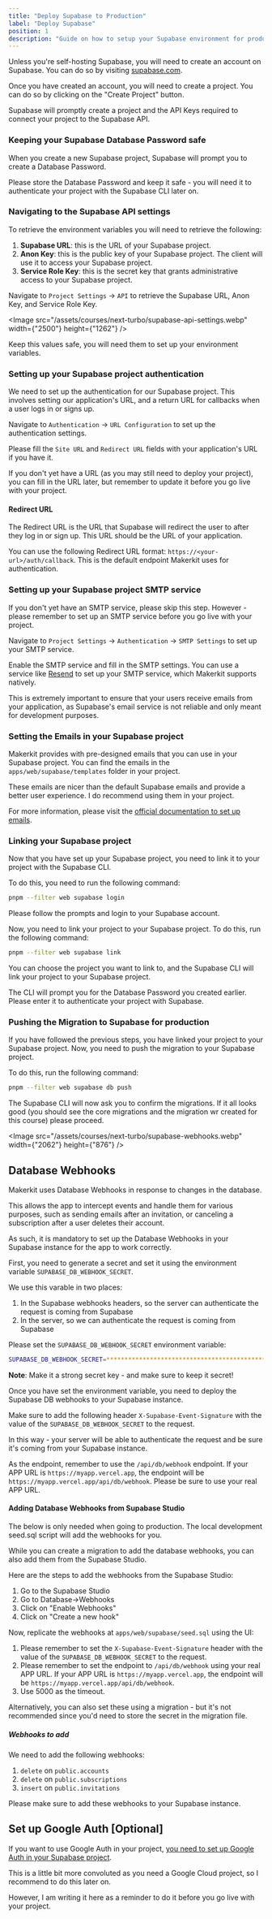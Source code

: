 ```yaml
---
title: "Deploy Supabase to Production"
label: "Deploy Supabase"
position: 1
description: "Guide on how to setup your Supabase environment for production deployment."
---
```


Unless you're self-hosting Supabase, you will need to create an account on Supabase. You can do so by visiting [supabase.com](https://supabase.com).

Once you have created an account, you will need to create a project. You can do so by clicking on the "Create Project" button.

Supabase will promptly create a project and the API Keys required to connect your project to the Supabase API.

### Keeping your Supabase Database Password safe

When you create a new Supabase project, Supabase will prompt you to create a Database Password.

Please store the Database Password and keep it safe - you will need it to authenticate your project with the Supabase CLI later on.

### Navigating to the Supabase API settings

To retrieve the environment variables you will need to retrieve the following:

1. **Supabase URL**: this is the URL of your Supabase project.
2. **Anon Key**: this is the public key of your Supabase project. The client will use it to access your Supabase project.
3. **Service Role Key**: this is the secret key that grants administrative access to your Supabase project.

Navigate to `Project Settings` -> `API` to retrieve the Supabase URL, Anon Key, and Service Role Key.

<Image src="/assets/courses/next-turbo/supabase-api-settings.webp" width={"2500"} height={"1262"} />

Keep this values safe, you will need them to set up your environment variables.

### Setting up your Supabase project authentication

We need to set up the authentication for our Supabase project. This involves setting our application's URL, and a return URL for callbacks when a user logs in or signs up.

Navigate to `Authentication` -> `URL Configuration` to set up the authentication settings.

Please fill the `Site URL` and `Redirect URL` fields with your application's URL if you have it.

If you don't yet have a URL (as you may still need to deploy your project), you can fill in the URL later, but remember to update it before you go live with your project.

#### Redirect URL

The Redirect URL is the URL that Supabase will redirect the user to after they log in or sign up. This URL should be the URL of your application.

You can use the following Redirect URL format: `https://<your-url>/auth/callback`. This is the default endpoint Makerkit uses for authentication.

### Setting up your Supabase project SMTP service

If you don't yet have an SMTP service, please skip this step. However - please remember to set up an SMTP service before you go live with your project.

Navigate to `Project Settings` -> `Authentication` -> `SMTP Settings` to set up your SMTP service.

Enable the SMTP service and fill in the SMTP settings. You can use a service like [Resend](https://resend.com/) to set up your SMTP service, which Makerkit supports natively.

This is extremely important to ensure that your users receive emails from your application, as Supabase's email service is not reliable and only meant for development purposes.

### Setting the Emails in your Supabase project

Makerkit provides with pre-designed emails that you can use in your Supabase project. You can find the emails in the `apps/web/supabase/templates` folder in your project.

These emails are nicer than the default Supabase emails and provide a better user experience. I do recommend using them in your project.

For more information, please visit the [official documentation to set up emails](/docs/next-supabase-turbo/authentication-emails).

### Linking your Supabase project

Now that you have set up your Supabase project, you need to link it to your project with the Supabase CLI.

To do this, you need to run the following command:

```bash
pnpm --filter web supabase login
```

Please follow the prompts and login to your Supabase account.

Now, you need to link your project to your Supabase project. To do this, run the following command:

```bash
pnpm --filter web supabase link
```

You can choose the project you want to link to, and the Supabase CLI will link your project to your Supabase project.

The CLI will prompt you for the Database Password you created earlier. Please enter it to authenticate your project with Supabase.

### Pushing the Migration to Supabase for production

If you have followed the previous steps, you have linked your project to your Supabase project. Now, you need to push the migration to your Supabase project.

To do this, run the following command:

```bash
pnpm --filter web supabase db push
```

The Supabase CLI will now ask you to confirm the migrations. If it all looks good (you should see the core migrations and the migration wr created for this course) please proceed.

<Image src="/assets/courses/next-turbo/supabase-webhooks.webp" width={"2062"} height={"876"} />

## Database Webhooks

Makerkit uses Database Webhooks in response to changes in the database.

This allows the app to intercept events and handle them for various purposes, such as sending emails after an invitation, or canceling a subscription after a user deletes their account.

As such, it is mandatory to set up the Database Webhooks in your Supabase instance for the app to work correctly.

First, you need to generate a secret and set it using the environment variable `SUPABASE_DB_WEBHOOK_SECRET`.

We use this varable in two places:
1. In the Supabase webhooks headers, so the server can authenticate the request is coming from Supabase
2. In the server, so we can authenticate the request is coming from Supabase

Please set the `SUPABASE_DB_WEBHOOK_SECRET` environment variable:

```bash
SUPABASE_DB_WEBHOOK_SECRET=**************************************************
```

**Note**: Make it a strong secret key - and make sure to keep it secret!

Once you have set the environment variable, you need to deploy the Supabase DB webhooks to your Supabase instance.

Make sure to add the following header `X-Supabase-Event-Signature` with the value of the `SUPABASE_DB_WEBHOOK_SECRET` to the request.

In this way - your server will be able to authenticate the request and be sure it's coming from your Supabase instance.

As the endpoint, remember to use the `/api/db/webhook` endpoint. If your APP URL is `https://myapp.vercel.app`, the endpoint will be `https://myapp.vercel.app/api/db/webhook`. Please be sure to use your real APP URL.

#### Adding Database Webhooks from Supabase Studio

The below is only needed when going to production. The local development seed.sql script will add the webhooks for you.

While you can create a migration to add the database webhooks, you can also add them from the Supabase Studio.

Here are the steps to add the webhooks from the Supabase Studio:

1. Go to the Supabase Studio
2. Go to Database->Webhooks
3. Click on "Enable Webhooks"
4. Click on "Create a new hook"

Now, replicate the webhooks at `apps/web/supabase/seed.sql` using the UI:

1. Please remember to set the `X-Supabase-Event-Signature` header with the value of the `SUPABASE_DB_WEBHOOK_SECRET` to the request.
2. Please remember to set the endpoint to `/api/db/webhook` using your real APP URL. If your APP URL is `https://myapp.vercel.app`, the endpoint will be `https://myapp.vercel.app/api/db/webhook`.
3. Use 5000 as the timeout.

Alternatively, you can also set these using a migration - but it's not recommended since you'd need to store the secret in the migration file.

##### Webhooks to add

We need to add the following webhooks:

1. `delete` on `public.accounts`
2. `delete` on `public.subscriptions`
3. `insert` on `public.invitations`

Please make sure to add these webhooks to your Supabase instance.

## Set up Google Auth [Optional]

If you want to use Google Auth in your project, [you need to set up Google Auth in your Supabase project](https://supabase.com/docs/guides/auth/social-login/auth-google).

This is a little bit more convoluted as you need a Google Cloud project, so I recommend to do this later on.

However, I am writing it here as a reminder to do it before you go live with your project.
